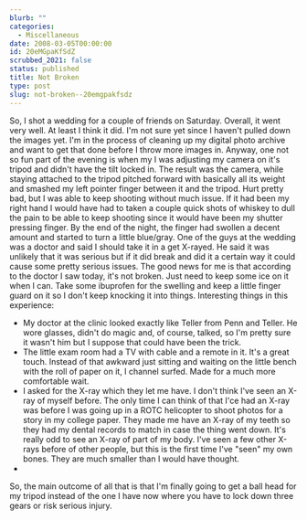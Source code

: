 ```yaml
---
blurb: ""
categories:
  - Miscellaneous
date: 2008-03-05T00:00:00
id: 20eMGpaKfSdZ
scrubbed_2021: false
status: published
title: Not Broken
type: post
slug: not-broken--20emgpakfsdz
---
```


So, I shot a wedding for a couple of friends on Saturday. Overall,
it went very well. At least I think it did. I'm not sure yet since
I haven't pulled down the images yet. I'm in the process of
cleaning up my digital photo archive and want to get that done
before I throw more images in. Anyway, one not so fun part of the
evening is when my I was adjusting my camera on it's tripod and
didn't have the tilt locked in. The result was the camera, while
staying attached to the tripod pitched forward with basically all
its weight and smashed my left pointer finger between it and the
tripod. Hurt pretty bad, but I was able to keep shooting without
much issue. If it had been my right hand I would have had to taken
a couple quick shots of whiskey to dull the pain to be able to keep
shooting since it would have been my shutter pressing finger. By
the end of the night, the finger had swollen a decent amount and
started to turn a little blue/gray. One of the guys at the wedding
was a doctor and said I should take it in a get X-rayed. He said it
was unlikely that it was serious but if it did break and did it a
certain way it could cause some pretty serious issues. The good
news for me is that according to the doctor I saw today, it's not
broken. Just need to keep some ice on it when I can. Take some
ibuprofen for the swelling and keep a little finger guard on it so
I don't keep knocking it into things. Interesting things in this
experience:
-   My doctor at the clinic looked exactly like Teller from Penn
    and Teller. He wore glasses, didn't do magic and, of course,
    talked, so I'm pretty sure it wasn't him but I suppose that could
    have been the trick.
-   The little exam room had a TV with cable and a remote in it.
    It's a great touch. Instead of that awkward just sitting and
    waiting on the little bench with the roll of paper on it, I channel
    surfed. Made for a much more comfortable wait.
-   I asked for the X-ray which they let me have. I don't think
    I've seen an X-ray of myself before. The only time I can think of
    that I'ce had an X-ray was before I was going up in a ROTC
    helicopter to shoot photos for a story in my college paper. They
    made me have an X-ray of my teeth so they had my dental records to
    match in case the thing went down. It's really odd to see an X-ray
    of part of my body. I've seen a few other X-rays before of other
    people, but this is the first time I've "seen" my own bones. They
    are much smaller than I would have thought.
-  

So, the main outcome of all that is that I'm finally going to get a
ball head for my tripod instead of the one I have now where you
have to lock down three gears or risk serious injury.